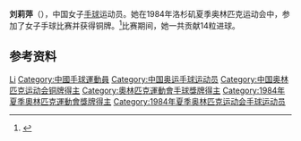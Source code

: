{{Infobox sportsperson
| name           = 刘莉萍
|show-medals=yes
|medaltemplates={{MedalSport | 女子[[手球|手球]]}}
{{MedalCountry | {{CHN}} }}
{{MedalCompetition|[[奥林匹克运动会|奥林匹克运动会]]}}
{{MedalBronze| [[1984年夏季奥林匹克运动会|1984年 洛杉矶]] | [[1984年夏季奥林匹克运动会手球比赛|女子手球]]}}
}}

'''刘莉萍'''（{{bd|1958年|6月1日|}}），中国女子[[手球|手球]]运动员。她在1984年洛杉矶夏季奥林匹克运动会中，参加了女子手球比赛并获得铜牌。<ref>{{Cite web |url=http://www.databaseolympics.com/players/playerpage.htm?ilkid=LIULIP01 |title=profile |accessdate=2017-04-09 |archive-date=2007-09-29 |archive-url=https://web.archive.org/web/20070929082858/http://www.databaseolympics.com/players/playerpage.htm?ilkid=LIULIP01 |dead-url=no }}</ref>比赛期间，她一共贡献14粒进球。

== 参考资料 ==
{{Reflist}}

{{1984年夏季奥运会中国国家女子手球队}}

{{Authority control}}
{{DEFAULTSORT:Liu Liping}}
[[Category:刘姓|Li]]
[[Category:中國手球運動員|Category:中國手球運動員]]
[[Category:中国奥运手球运动员|Category:中国奥运手球运动员]]
[[Category:中国奥林匹克运动会铜牌得主|Category:中国奥林匹克运动会铜牌得主]]
[[Category:奧林匹克運動會手球獎牌得主|Category:奧林匹克運動會手球獎牌得主]]
[[Category:1984年夏季奧林匹克運動會獎牌得主|Category:1984年夏季奧林匹克運動會獎牌得主]]
[[Category:1984年夏季奥林匹克运动会手球运动员|Category:1984年夏季奥林匹克运动会手球运动员]]